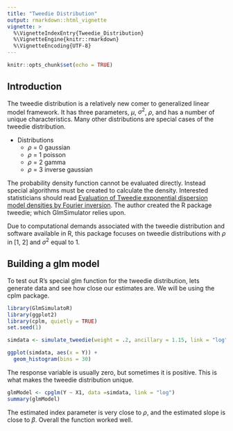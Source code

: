 ```yaml
---
title: "Tweedie Distribution"
output: rmarkdown::html_vignette
vignette: >
  %\VignetteIndexEntry{Tweedie_Distribution}
  %\VignetteEngine{knitr::rmarkdown}
  %\VignetteEncoding{UTF-8}
---
```


```r
knitr::opts_chunk$set(echo = TRUE)
```

## Introduction

The tweedie distribution is a relatively new comer to generalized linear model framework. It has three parameters, $\mu$, $\sigma^2$, $\rho$, and has a number of unique characteristics. Many other distributions are special cases of the tweedie distribution.

* Distributions
  + $\rho$ = 0 gaussian
  + $\rho$ = 1 poisson
  + $\rho$ = 2 gamma
  + $\rho$ = 3 inverse gaussian

The probability density function cannot be evaluated directly. Instead special algorithms must be created to calculate the density. Interested statisticians should read [Evaluation of Tweedie exponential dispersion model densities by Fourier inversion](http://citeseerx.ist.psu.edu/viewdoc/download?doi=10.1.1.449.2161&rep=rep1&type=pdf). The author created the R package tweedie; which GlmSimulator relies upon.

Due to computational demands associated with the tweedie distribution and software available in R, this package focuses on tweedie distributions with $\rho$ in [1, 2] and $\sigma^2$ equal to 1.

## Building a glm model

To test out R's special glm function for the tweedie distribution, lets generate data and see how close our estimates are. We will be using the cplm package.


```r
library(GlmSimulatoR)
library(ggplot2)
library(cplm, quietly = TRUE)
set.seed(1)

simdata <- simulate_tweedie(weight = .2, ancillary = 1.15, link = "log")

ggplot(simdata, aes(x = Y)) + 
  geom_histogram(bins = 30)
```

The response variable is usually zero, but sometimes it is positive. This is what makes the tweedie distribution unique.

```r
glmModel <- cpglm(Y ~ X1, data =simdata, link = "log")
summary(glmModel)

```

The estimated index parameter is very close to $\rho$, and the estimated slope is close to $\beta$. Overall the function worked well.
